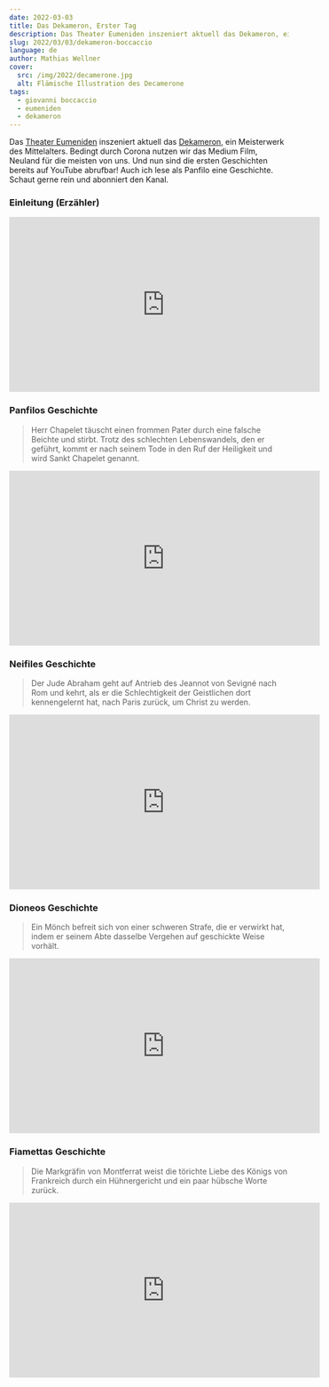 ```yaml
---
date: 2022-03-03
title: Das Dekameron, Erster Tag
description: Das Theater Eumeniden inszeniert aktuell das Dekameron, ein Meisterwerk des Mittelalters. Bedingt durch Corona nutzen wir das Medium Film, Neuland für die meisten von uns. Und nun sind die ersten Geschichten bereits auf YouTube abrufbar! Auch ich lese als Panfilo eine Geschichte. Schaut gerne rein und abonniert den Kanal.
slug: 2022/03/03/dekameron-boccaccio
language: de
author: Mathias Wellner
cover:
  src: /img/2022/decamerone.jpg
  alt: Flämische Illustration des Decamerone
tags:
  - giovanni boccaccio
  - eumeniden
  - dekameron
---
```


Das [Theater Eumeniden](https://theatereumeniden.de/) inszeniert aktuell das [Dekameron](https://de.wikipedia.org/wiki/Decamerone), ein Meisterwerk des Mittelalters. Bedingt durch Corona nutzen wir das Medium Film, Neuland für die meisten von uns. Und nun sind die ersten Geschichten bereits auf YouTube abrufbar! Auch ich lese als Panfilo eine Geschichte. Schaut gerne rein und abonniert den Kanal.

### Einleitung (Erzähler)

<iframe
  width="560"
  height="315"
  src="https://www.youtube-nocookie.com/embed/GM5EA3RQ6ck"
  title="YouTube video player"
  frameborder="0"
  allow="accelerometer; autoplay; clipboard-write; encrypted-media; gyroscope; picture-in-picture"
  allowfullscreen
></iframe>

### Panfilos Geschichte

> Herr Chapelet täuscht einen frommen Pater durch eine falsche Beichte und stirbt. Trotz des schlechten Lebenswandels, den er geführt, kommt er nach seinem Tode in den Ruf der Heiligkeit und wird Sankt Chapelet genannt.

<iframe
  width="560"
  height="315"
  src="https://www.youtube-nocookie.com/embed/LbyIcKC-vCI"
  title="YouTube video player"
  frameborder="0"
  allow="accelerometer; autoplay; clipboard-write; encrypted-media; gyroscope; picture-in-picture"
  allowfullscreen
></iframe>

### Neifiles Geschichte

> Der Jude Abraham geht auf Antrieb des Jeannot von Sevigné nach Rom und kehrt, als er die Schlechtigkeit der Geistlichen dort kennengelernt hat, nach Paris zurück, um Christ zu werden.

<iframe
  width="560"
  height="315"
  src="https://www.youtube-nocookie.com/embed/uFTNxdu2Na4"
  title="YouTube video player"
  frameborder="0"
  allow="accelerometer; autoplay; clipboard-write; encrypted-media; gyroscope; picture-in-picture"
  allowfullscreen
></iframe>

### Dioneos Geschichte

> Ein Mönch befreit sich von einer schweren Strafe, die er verwirkt hat, indem er seinem Abte dasselbe Vergehen auf geschickte Weise vorhält.

<iframe
  width="560"
  height="315"
  src="https://www.youtube-nocookie.com/embed/5dG3Y2J3cik"
  title="YouTube video player"
  frameborder="0"
  allow="accelerometer; autoplay; clipboard-write; encrypted-media; gyroscope; picture-in-picture"
  allowfullscreen
></iframe>

### Fiamettas Geschichte

> Die Markgräfin von Montferrat weist die törichte Liebe des Königs von Frankreich durch ein Hühnergericht und ein paar hübsche Worte zurück.

<iframe
  width="560"
  height="315"
  src="https://www.youtube-nocookie.com/embed/wZEqug_ck7A"
  title="YouTube video player"
  frameborder="0"
  allow="accelerometer; autoplay; clipboard-write; encrypted-media; gyroscope; picture-in-picture"
  allowfullscreen
></iframe>
